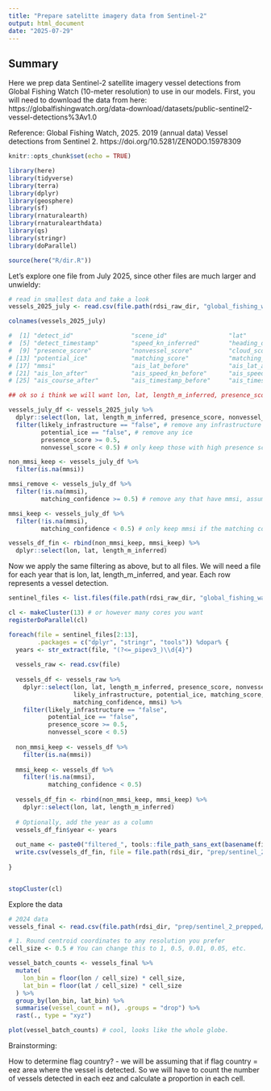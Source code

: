 ```yaml
---
title: "Prepare satelitte imagery data from Sentinel-2"
output: html_document
date: "2025-07-29"
---
```


## Summary

Here we prep data Sentinel-2 satellite imagery vessel detections from Global Fishing Watch (10-meter resolution) to use in our models. First, you will need to download the data from here: https://globalfishingwatch.org/data-download/datasets/public-sentinel2-vessel-detections%3Av1.0

Reference: 
Global Fishing Watch, 2025. 2019 (annual data) Vessel detections from Sentinel 2. https://doi.org/10.5281/ZENODO.15978309

```r
knitr::opts_chunk$set(echo = TRUE)

library(here)
library(tidyverse)
library(terra)
library(dplyr)
library(geosphere)
library(sf)
library(rnaturalearth)
library(rnaturalearthdata)
library(qs)
library(stringr)
library(doParallel)

source(here("R/dir.R"))
```
 
Let's explore one file from July 2025, since other files are much larger and unwieldy: 

```r
# read in smallest data and take a look
vessels_2025_july <- read.csv(file.path(rdsi_raw_dir, "global_fishing_watch/sentinel_2_data/sentinel2_vessel_detections_pipev3_20250705.csv"))

colnames(vessels_2025_july)

#  [1] "detect_id"                "scene_id"                 "lat"                      "lon"                     
#  [5] "detect_timestamp"         "speed_kn_inferred"        "heading_deg_inferred"     "length_m_inferred"       
#  [9] "presence_score"           "nonvessel_score"          "cloud_score"              "likely_infrastructure"   
# [13] "potential_ice"            "matching_score"           "matching_score_secondary" "matching_confidence"     
# [17] "mmsi"                     "ais_lat_before"           "ais_lat_after"            "ais_lon_before"          
# [21] "ais_lon_after"            "ais_speed_kn_before"      "ais_speed_kn_after"       "ais_course_before"       
# [25] "ais_course_after"         "ais_timestamp_before"     "ais_timestamp_after"      "ais_length_m"     

## ok so i think we will want lon, lat, length_m_inferred, presence_score, nonvessel_score, likely_infrastructure, potential_ice

vessels_july_df <- vessels_2025_july %>%
  dplyr::select(lon, lat, length_m_inferred, presence_score, nonvessel_score, likely_infrastructure, potential_ice, matching_score, matching_confidence, mmsi) %>%
  filter(likely_infrastructure == "false", # remove any infrastructure
         potential_ice == "false", # remove any ice
         presence_score >= 0.5,
         nonvessel_score < 0.5) # only keep those with high presence score and those that are vessels

non_mmsi_keep <- vessels_july_df %>%
  filter(is.na(mmsi))

mmsi_remove <- vessels_july_df %>%
  filter(!is.na(mmsi), 
         matching_confidence >= 0.5) # remove any that have mmsi, assuming these are industrial vessels

mmsi_keep <- vessels_july_df %>%
  filter(!is.na(mmsi),
         matching_confidence < 0.5) # only keep mmsi if the matching confidence is low

vessels_df_fin <- rbind(non_mmsi_keep, mmsi_keep) %>%
  dplyr::select(lon, lat, length_m_inferred)

```

Now we apply the same filtering as above, but to all files. We will need a file for each year that is lon, lat, length_m_inferred, and year. Each row represents a vessel detection. 

```r
sentinel_files <- list.files(file.path(rdsi_raw_dir, "global_fishing_watch/sentinel_2_data"), full.names = TRUE, pattern = "csv")

cl <- makeCluster(13) # or however many cores you want
registerDoParallel(cl)

foreach(file = sentinel_files[2:13],
        .packages = c("dplyr", "stringr", "tools")) %dopar% {
  years <- str_extract(file, "(?<=_pipev3_)\\d{4}")
  
  vessels_raw <- read.csv(file)
  
  vessels_df <- vessels_raw %>%
    dplyr::select(lon, lat, length_m_inferred, presence_score, nonvessel_score,
                  likely_infrastructure, potential_ice, matching_score,
                  matching_confidence, mmsi) %>%
    filter(likely_infrastructure == "false",
           potential_ice == "false",
           presence_score >= 0.5,
           nonvessel_score < 0.5)
  
  non_mmsi_keep <- vessels_df %>%
    filter(is.na(mmsi))
  
  mmsi_keep <- vessels_df %>%
    filter(!is.na(mmsi),
           matching_confidence < 0.5)
  
  vessels_df_fin <- rbind(non_mmsi_keep, mmsi_keep) %>%
    dplyr::select(lon, lat, length_m_inferred)
  
  # Optionally, add the year as a column
  vessels_df_fin$year <- years
  
  out_name <- paste0("filtered_", tools::file_path_sans_ext(basename(file)), ".csv")
  write.csv(vessels_df_fin, file = file.path(rdsi_dir, "prep/sentinel_2_prepped/prepped_10m_res", out_name), row.names = FALSE) # save to your large file storage
  
}


stopCluster(cl)

```


Explore the data 

```r
# 2024 data
vessels_final <- read.csv(file.path(rdsi_dir, "prep/sentinel_2_prepped/prepped_10m_res/filtered_sentinel2_vessel_detections_pipev3_2024.csv"))

# 1. Round centroid coordinates to any resolution you prefer
cell_size <- 0.5 # You can change this to 1, 0.5, 0.01, 0.05, etc.

vessel_batch_counts <- vessels_final %>%
  mutate(
    lon_bin = floor(lon / cell_size) * cell_size,
    lat_bin = floor(lat / cell_size) * cell_size
  ) %>%
  group_by(lon_bin, lat_bin) %>%
  summarise(vessel_count = n(), .groups = "drop") %>%
  rast(., type = "xyz")

plot(vessel_batch_counts) # cool, looks like the whole globe. 


```


Brainstorming: 

How to determine flag country? 
 - we will be assuming that if flag country = eez area where the vessel is detected. So we will have to count the number of vessels detected in each eez and calculate a proportion in each cell.

